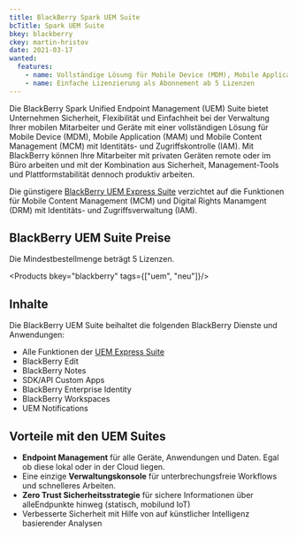 ```yaml
---
title: BlackBerry Spark UEM Suite
bcTitle: Spark UEM Suite
bkey: blackberry
ckey: martin-hristov
date: 2021-03-17
wanted:
  features:
    - name: Vollständige Lösung für Mobile Device (MDM), Mobile Application (MAM) und Mobile Content Management (MCM) mit Identitäts- und Zugriffskontrolle (IAM)
    - name: Einfache Lizenzierung als Abonnement ab 5 Lizenzen
---
```




<Intro>

  Die BlackBerry Spark Unified Endpoint Management (UEM) Suite bietet Unternehmen Sicherheit, Flexibilität und Einfachheit bei der Verwaltung Ihrer mobilen Mitarbeiter und Geräte mit einer vollständigen Lösung für Mobile Device (MDM), Mobile Application (MAM) und Mobile Content Management (MCM) mit Identitäts- und Zugriffskontrolle (IAM). Mit BlackBerry können Ihre Mitarbeiter mit privaten Geräten remote oder im Büro arbeiten und mit der Kombination aus Sicherheit, Management-Tools und Plattformstabilität dennoch produktiv arbeiten.

  Die günstigere [BlackBerry UEM Express Suite](/hersteller/blackberry/uem-express-suite/) verzichtet auf die Funktionen für Mobile Content Management (MCM) und Digital Rights Manamgent (DRM) mit Identitäts- und Zugriffsverwaltung (IAM).


</Intro>

<TOC />


## BlackBerry UEM Suite Preise


<Info>

 Die Mindestbestellmenge beträgt 5 Lizenzen.


</Info>


<Products bkey="blackberry" tags={["uem", "neu"]}/>


## Inhalte

  Die BlackBerry UEM Suite beihaltet die folgenden BlackBerry Dienste und Anwendungen:

  - Alle Funktionen der [UEM Express Suite](/hersteller/blackberry/uem-express-suite/)
 - BlackBerry Edit
 - BlackBerry Notes
 - SDK/API Custom Apps
 - BlackBerry Enterprise Identity
 - BlackBerry Workspaces
 - UEM Notifications



## Vorteile mit den UEM Suites


 - **Endpoint Management** für alle Geräte, Anwendungen und Daten. Egal ob diese lokal oder in der Cloud liegen.
 - Eine einzige **Verwaltungskonsole** für unterbrechungsfreie Workflows und schnelleres Arbeiten.
 - **Zero Trust Sicherheitsstrategie** für sichere Informationen über alleEndpunkte hinweg (statisch, mobilund IoT)
 - Verbesserte Sicherheit mit Hilfe von auf künstlicher Intelligenz basierender Analysen
